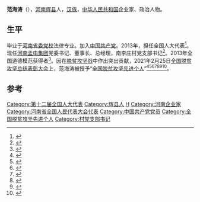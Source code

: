 '''范海涛'''（{{bd|1964年|7月}}），[[河南|河南]][[辉县|辉县]]人，[[汉族|汉族]]，[[中华人民共和国|中华人民共和国]]企业家、政治人物。

==生平 ==
毕业于[[河南省委党校|河南省委党校]]法律专业。加入[[中国共产党|中国共产党]]。2013年，担任全国人大代表<ref>{{cite news|title=全国人大代表信息-范海涛|url= http://210.82.31.1:8084/delegate/viewDelegate.action?dbid=121455|accessdate=2013-04-05|newspaper=全国人大网|archive-url=https://web.archive.org/web/20160305234530/http://www.npc.gov.cn/delegate/viewDelegate.action?dbid=121455|archive-date=2016-03-05|dead-url=yes}}</ref>。现任[[河南孟电集团|河南孟电集团]]党委书记、董事长、总经理，南李庄村党支部书记<ref>{{cite news |author1=李虎成 |author2=赵同增 |author3=鹿秀辉 |title=范海涛：村官当六年解了“三大难” |url=http://newpaper.dahe.cn/hnrb/html/2014-04/18/content_1061836.htm?div=-1 |accessdate=2021-03-29 |work=河南日报 |date=2014-04-18}}</ref>。2013年全国道德模范获得者<ref>{{cite news |author=吴向辉 |editor=吴向辉 |title=黄久生范海涛当选全国道德模范 |url=http://newpaper.dahe.cn/hnrbncb/html/2013-09/27/content_962932.htm?div=-1 |accessdate=2021-03-29 |work=河南日报农村版 |date=2013-09-27}}</ref>。因在[[脱贫攻坚战|脱贫攻坚战]]中作出突出贡献，2021年2月25日[[全国脱贫攻坚总结表彰大会|全国脱贫攻坚总结表彰大会]]上，范海涛被授予“[[全国脱贫攻坚先进个人|全国脱贫攻坚先进个人]]”<ref>{{Cite web|title=关于全国脱贫攻坚先进个人先进集体拟表彰对象的公示|url=https://www.chinanews.com/gn/2021/02-10/9409480.shtml|accessdate=2021-03-12|work=[[中新网|中新网]]}}</ref><ref>{{Cite web|title=全国脱贫攻坚1981名先进个人和1501个先进集体名单发布|url=https://www.thepaper.cn/newsDetail_forward_11460123|accessdate=2021-03-12|work=[[澎湃新闻|澎湃新闻]]}}</ref><ref>{{Cite web|title=全国脱贫攻坚先进个人1981名、先进集体1501个 名单公布|url=https://www.bjnews.com.cn/detail/161425514215596.html|accessdate=2021-03-12|work=[[北京新闻网|北京新闻网]]}}</ref><ref>{{cite web | title=关于表彰全国脱贫攻坚先进个人和先进集体的决定 | website=人民日报 | date=2013-07-17 | url=http://paper.people.com.cn/rmrb/html/2021-02/26/nw.D110000renmrb_20210226_4-03.htm | language=zh | access-date=2021-03-17}}</ref><ref>{{cite web | title=全国脱贫攻坚先进个人名单 | website=光明日报-光明网 | url=https://epaper.gmw.cn/gmrb/html/2021-02/26/nw.D110000gmrb_20210226_1-08.htm | language=zh | access-date=2021-03-17}}</ref><ref>{{cite web | title=全国脱贫攻坚1981名先进个人和1501个先进集体名单发布 | website=东方网 | date=2021-02-25 | url=https://n.eastday.com/pnews/161425172177019915 | language=zh | access-date=2021-03-17}}</ref><ref>{{cite web | title=中共中央国务院关于表彰全国脱贫攻坚先进个人和先进集体的决定 | website=[[环球网|环球网]] | url=https://china.huanqiu.com/article/424sBpZGkdl | language=zh | access-date=2021-03-17}}</ref>。

==参考==
{{Reflist}}

{{DEFAULTSORT:Fan范}}
[[Category:第十二届全国人大代表|Category:第十二届全国人大代表]]
[[Category:辉县人|Category:辉县人]]
[[Category:范姓|H]]
[[Category:河南企业家|Category:河南企业家]]
[[Category:河南省全国人民代表大会代表|Category:河南省全国人民代表大会代表]]
[[Category:中国共产党党员|Category:中国共产党党员]]
[[Category:全国脱贫攻坚先进个人|Category:全国脱贫攻坚先进个人]]
[[Category:村党支部书记|Category:村党支部书记]]